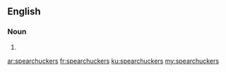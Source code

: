 {{also|spear chuckers|spear-chuckers}}
==English==

===Noun===
{{head|en|noun plural form}}

# {{plural of|spearchucker|lang=en}}

[[ar:spearchuckers]]
[[fr:spearchuckers]]
[[ku:spearchuckers]]
[[my:spearchuckers]]